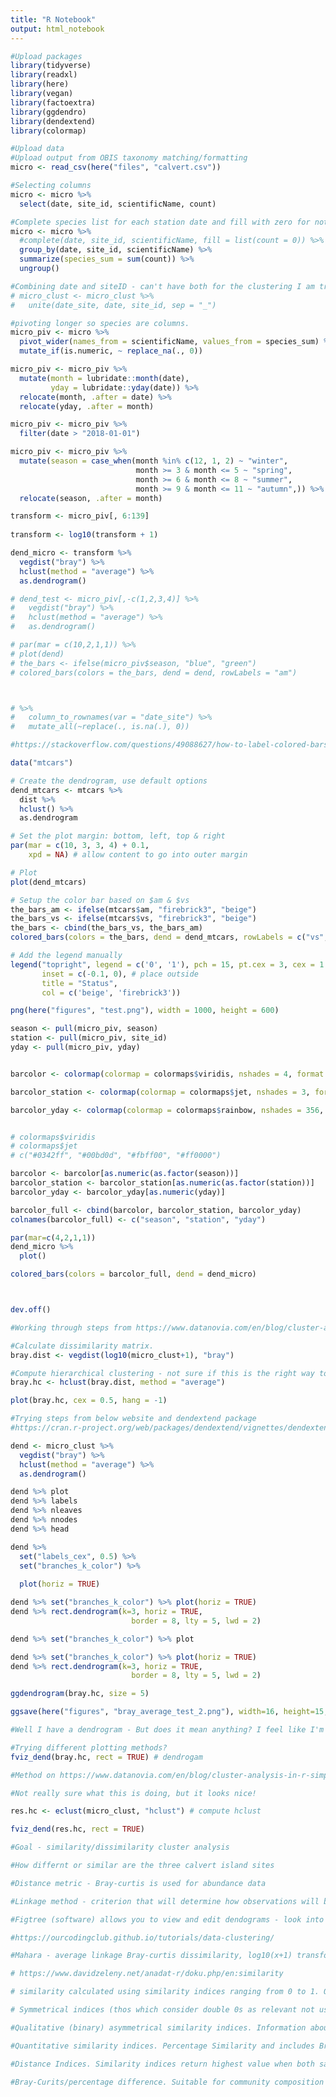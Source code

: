 ```yaml
---
title: "R Notebook"
output: html_notebook
---
```




```r
#Upload packages
library(tidyverse)
library(readxl)
library(here)
library(vegan)
library(factoextra)
library(ggdendro)
library(dendextend)
library(colormap)
```

```r
#Upload data
#Upload output from OBIS taxonomy matching/formatting
micro <- read_csv(here("files", "calvert.csv"))
```

```r
#Selecting columns
micro <- micro %>% 
  select(date, site_id, scientificName, count)

#Complete species list for each station date and fill with zero for not observed. Because I have some species separated out with identificationRemarks, identificationQualifiers and different resting stages, I sum these. I need to decide on best method for this once I have the analysis zeroed in. Complete gives me empty rows... might not need to do this...
micro <- micro %>%  
  #complete(date, site_id, scientificName, fill = list(count = 0)) %>%  
  group_by(date, site_id, scientificName) %>% 
  summarize(species_sum = sum(count)) %>% 
  ungroup()

#Combining date and siteID - can't have both for the clustering I am trying now
# micro_clust <- micro_clust %>% 
#   unite(date_site, date, site_id, sep = "_")

#pivoting longer so species are columns. 
micro_piv <- micro %>% 
  pivot_wider(names_from = scientificName, values_from = species_sum) %>% 
  mutate_if(is.numeric, ~ replace_na(., 0))

micro_piv <- micro_piv %>% 
  mutate(month = lubridate::month(date),
         yday = lubridate::yday(date)) %>% 
  relocate(month, .after = date) %>% 
  relocate(yday, .after = month)

micro_piv <- micro_piv %>% 
  filter(date > "2018-01-01")

micro_piv <- micro_piv %>% 
  mutate(season = case_when(month %in% c(12, 1, 2) ~ "winter",
                            month >= 3 & month <= 5 ~ "spring",
                            month >= 6 & month <= 8 ~ "summer",
                            month >= 9 & month <= 11 ~ "autumn",)) %>% 
  relocate(season, .after = month)

transform <- micro_piv[, 6:139]  
  
transform <- log10(transform + 1)

dend_micro <- transform %>% 
  vegdist("bray") %>% 
  hclust(method = "average") %>% 
  as.dendrogram() 

# dend_test <- micro_piv[,-c(1,2,3,4)] %>% 
#   vegdist("bray") %>% 
#   hclust(method = "average") %>% 
#   as.dendrogram()

# par(mar = c(10,2,1,1)) %>% 
# plot(dend) 
# the_bars <- ifelse(micro_piv$season, "blue", "green") 
# colored_bars(colors = the_bars, dend = dend, rowLabels = "am")



# %>% 
#   column_to_rownames(var = "date_site") %>% 
#   mutate_all(~replace(., is.na(.), 0))
```




```r
#https://stackoverflow.com/questions/49088627/how-to-label-colored-bars-in-a-dendrogram

data("mtcars")

# Create the dendrogram, use default options
dend_mtcars <- mtcars %>% 
  dist %>% 
  hclust() %>% 
  as.dendrogram

# Set the plot margin: bottom, left, top & right
par(mar = c(10, 3, 3, 4) + 0.1,
    xpd = NA) # allow content to go into outer margin 

# Plot
plot(dend_mtcars)

# Setup the color bar based on $am & $vs
the_bars_am <- ifelse(mtcars$am, "firebrick3", "beige")
the_bars_vs <- ifelse(mtcars$vs, "firebrick3", "beige")
the_bars <- cbind(the_bars_vs, the_bars_am)
colored_bars(colors = the_bars, dend = dend_mtcars, rowLabels = c("vs", "am"))

# Add the legend manually
legend("topright", legend = c('0', '1'), pch = 15, pt.cex = 3, cex = 1.5, bty = 'n',
       inset = c(-0.1, 0), # place outside
       title = "Status", 
       col = c('beige', 'firebrick3'))
```
```r
png(here("figures", "test.png"), width = 1000, height = 600) 

season <- pull(micro_piv, season)
station <- pull(micro_piv, site_id)
yday <- pull(micro_piv, yday)


barcolor <- colormap(colormap = colormaps$viridis, nshades = 4, format = "hex", alpha = 1, reverse = FALSE)

barcolor_station <- colormap(colormap = colormaps$jet, nshades = 3, format = "hex", alpha = 1, reverse = FALSE)

barcolor_yday <- colormap(colormap = colormaps$rainbow, nshades = 356, format = "hex", alpha = 1, reverse = FALSE)


# colormaps$viridis
# colormaps$jet
# c("#0342ff", "#00bd0d", "#fbff00", "#ff0000")

barcolor <- barcolor[as.numeric(as.factor(season))]
barcolor_station <- barcolor_station[as.numeric(as.factor(station))]
barcolor_yday <- barcolor_yday[as.numeric(yday)]

barcolor_full <- cbind(barcolor, barcolor_station, barcolor_yday)
colnames(barcolor_full) <- c("season", "station", "yday")

par(mar=c(4,2,1,1))
dend_micro %>%
  plot() 

colored_bars(colors = barcolor_full, dend = dend_micro)



dev.off()
```




```r
#Working through steps from https://www.datanovia.com/en/blog/cluster-analysis-in-r-simplified-and-enhanced/

#Calculate dissimilarity matrix. 
bray.dist <- vegdist(log10(micro_clust+1), "bray")

#Compute hierarchical clustering - not sure if this is the right way to do this...
bray.hc <- hclust(bray.dist, method = "average")

plot(bray.hc, cex = 0.5, hang = -1)


```

```r
#Trying steps from below website and dendextend package
#https://cran.r-project.org/web/packages/dendextend/vignettes/dendextend.html

dend <- micro_clust %>% 
  vegdist("bray") %>% 
  hclust(method = "average") %>% 
  as.dendrogram()

dend %>% plot
dend %>% labels
dend %>% nleaves
dend %>% nnodes
dend %>% head

dend %>% 
  set("labels_cex", 0.5) %>%
  set("branches_k_color") %>% 
  
  plot(horiz = TRUE)

dend %>% set("branches_k_color") %>% plot(horiz = TRUE)
dend %>% rect.dendrogram(k=3, horiz = TRUE,
                           border = 8, lty = 5, lwd = 2)

dend %>% set("branches_k_color") %>% plot

dend %>% set("branches_k_color") %>% plot(horiz = TRUE)
dend %>% rect.dendrogram(k=3, horiz = TRUE,
                           border = 8, lty = 5, lwd = 2)
```


```r
ggdendrogram(bray.hc, size = 5)

ggsave(here("figures", "bray_average_test_2.png"), width=16, height=15, dpi=300)

#Well I have a dendrogram - But does it mean anything? I feel like I'm trying to look at two different questions. Spatial and Temporal...

```




```r
#Trying different plotting methods?
fviz_dend(bray.hc, rect = TRUE) # dendrogam
```

```r
#Method on https://www.datanovia.com/en/blog/cluster-analysis-in-r-simplified-and-enhanced/

#Not really sure what this is doing, but it looks nice!

res.hc <- eclust(micro_clust, "hclust") # compute hclust

fviz_dend(res.hc, rect = TRUE)

```





```r
#Goal - similarity/dissimilarity cluster analysis 

#How differnt or similar are the three calvert island sites

#Distance metric - Bray-curtis is used for abundance data

#Linkage method - criterion that will determine how observations will be grouped together.

#Figtree (software) allows you to view and edit dendograms - look into this

#https://ourcodingclub.github.io/tutorials/data-clustering/

#Mahara - average linkage Bray-curtis dissimilarity, log10(x+1) transformed

# https://www.davidzeleny.net/anadat-r/doku.php/en:similarity

# similarity calculated using similarity indices ranging from 0 to 1. Ordination uses distances (Euclidean). Legendre & Legendre (2012) offers key on how to select appropriate measure for given data. bray-Curtis and Hellinger distances may be better than Euclidean.

# Symmetrical indices (thos which consider double 0s as relevant not useful for ecological data). Asymmetrical similarity indices (ignore double zeros). Two types, qualitative (presence/absence) and quantitative (raw or transformed species abundance). 

#Qualitative (binary) asymmetrical similarity indices. Information about number of species shared by both samples AND number of species occuring in first or second sampe only.

#Quantitative similarity indices. Percentage Similarity and includes Bray-Curtis

#Distance Indices. Similarity indices return highest value when both samples the same. Distance indices opposite. Two types: 1) Those calculated from similarity indices (includes Bray-Curtis) and; 2) Those which have no analogue in similarity indices. Important criterium is whether distance index is metric or not. Metric = minimum distance is 0, distance is always positive, distance between sample 1 and 2 same as 2 and has triangle inequality.

#Bray-Curits/percentage difference. Suitable for community composition data since it is asymmetrical (ignores double 0s) and meaningful upper vlaue equal to 1. Considers absolute species abundances

```







